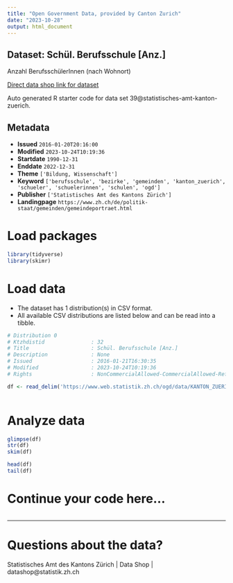 ```yaml
---
title: "Open Government Data, provided by Canton Zurich"
date: "2023-10-28"
output: html_document
---
```


## Dataset: Schül. Berufsschule [Anz.]

Anzahl BerufsschülerInnen (nach Wohnort)

[Direct data shop link for dataset](https://www.zh.ch/de/politik-staat/statistik-daten/datenkatalog.html#/datasets/39@statistisches-amt-kanton-zuerich)

Auto generated R starter code for data set 39@statistisches-amt-kanton-zuerich.

## Metadata

- **Issued** `2016-01-20T20:16:00`
- **Modified** `2023-10-24T10:19:36`
- **Startdate** `1990-12-31`
- **Enddate** `2022-12-31`
- **Theme** `['Bildung, Wissenschaft']`
- **Keyword** `['berufsschule', 'bezirke', 'gemeinden', 'kanton_zuerich', 'schueler', 'schuelerinnen', 'schulen', 'ogd']`
- **Publisher** `['Statistisches Amt des Kantons Zürich']`
- **Landingpage** `https://www.zh.ch/de/politik-staat/gemeinden/gemeindeportraet.html`


# Load packages

```r

library(tidyverse)
library(skimr)

```

# Load data

-   The dataset has 1 distribution(s) in CSV format.
-   All available CSV distributions are listed below and can be read into a tibble.

```r

# Distribution 0
# Ktzhdistid               : 32
# Title                    : Schül. Berufsschule [Anz.]
# Description              : None
# Issued                   : 2016-01-21T16:30:35
# Modified                 : 2023-10-24T10:19:36
# Rights                   : NonCommercialAllowed-CommercialAllowed-ReferenceRequired

df <- read_delim('https://www.web.statistik.zh.ch/ogd/data/KANTON_ZUERICH_141.csv')



```

# Analyze data

```r

glimpse(df)
str(df)
skim(df)

head(df)
tail(df)

```

# Continue your code here...

```r

```

------------------------------------------------------------------------

# Questions about the data?

Statistisches Amt des Kantons Zürich | Data Shop | datashop@statistik.zh.ch
